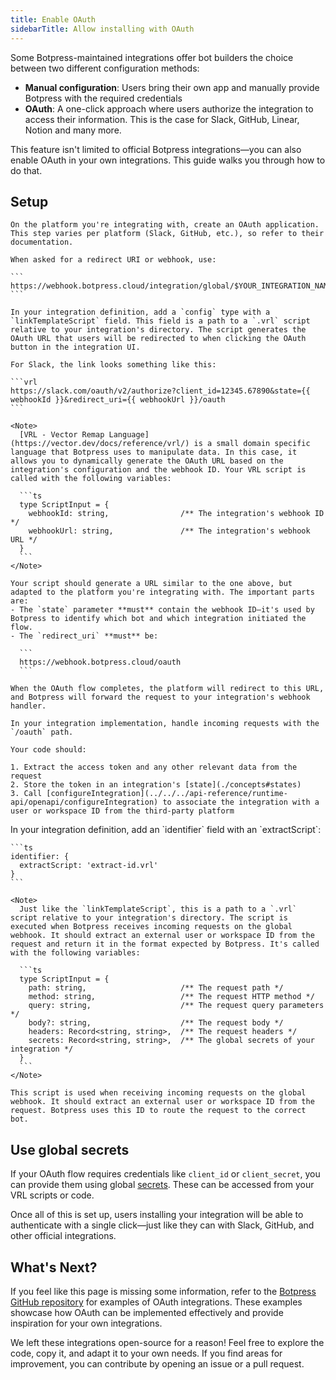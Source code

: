 ```yaml
---
title: Enable OAuth
sidebarTitle: Allow installing with OAuth
---
```


Some Botpress-maintained integrations offer bot builders the choice between two different configuration methods:

 - **Manual configuration**: Users bring their own app and manually provide Botpress with the required credentials
 - **OAuth**: A one-click approach where users authorize the integration to access their information. This is the case for Slack, GitHub, Linear, Notion and many more.

This feature isn't limited to official Botpress integrations—you can also enable OAuth in your own integrations. This guide walks you through how to do that.

## Setup

<Steps>
  <Step title="Create an Application in the external service">

    On the platform you're integrating with, create an OAuth application. This step varies per platform (Slack, GitHub, etc.), so refer to their documentation.

    When asked for a redirect URI or webhook, use:

    ```
    https://webhook.botpress.cloud/integration/global/$YOUR_INTEGRATION_NAME
    ```
  </Step>

  <Step title="Add a link template script in your integration definition">

    In your integration definition, add a `config` type with a `linkTemplateScript` field. This field is a path to a `.vrl` script relative to your integration's directory. The script generates the OAuth URL that users will be redirected to when clicking the OAuth button in the integration UI.

    For Slack, the link looks something like this:

    ```vrl
    https://slack.com/oauth/v2/authorize?client_id=12345.67890&state={{ webhookId }}&redirect_uri={{ webhookUrl }}/oauth
    ```

    <Note>
      [VRL - Vector Remap Language](https://vector.dev/docs/reference/vrl/) is a small domain specific language that Botpress uses to manipulate data. In this case, it allows you to dynamically generate the OAuth URL based on the integration's configuration and the webhook ID. Your VRL script is called with the following variables:

      ```ts
      type ScriptInput = {
        webhookId: string,                /** The integration's webhook ID */
        webhookUrl: string,               /** The integration's webhook URL */
      }
      ```
    </Note>

    Your script should generate a URL similar to the one above, but adapted to the platform you're integrating with. The important parts are:
    - The `state` parameter **must** contain the webhook ID—it's used by Botpress to identify which bot and which integration initiated the flow.
    - The `redirect_uri` **must** be:

      ```
      https://webhook.botpress.cloud/oauth
      ```

    When the OAuth flow completes, the platform will redirect to this URL, and Botpress will forward the request to your integration's webhook handler.
  </Step>

  <Step title="Handle the `/oauth` path in your integration">

    In your integration implementation, handle incoming requests with the `/oauth` path.

    Your code should:

    1. Extract the access token and any other relevant data from the request
    2. Store the token in an integration's [state](./concepts#states)
    3. Call [configureIntegration](../../../api-reference/runtime-api/openapi/configureIntegration) to associate the integration with a user or workspace ID from the third-party platform
  </Step>

  <Step title="Add an `identifier` with an `extractScript`">
    In your integration definition, add an `identifier` field with an `extractScript`:

    ```ts
    identifier: {
      extractScript: 'extract-id.vrl'
    }
    ```

    <Note>
      Just like the `linkTemplateScript`, this is a path to a `.vrl` script relative to your integration's directory. The script is executed when Botpress receives incoming requests on the global webhook. It should extract an external user or workspace ID from the request and return it in the format expected by Botpress. It's called with the following variables:

      ```ts
      type ScriptInput = {
        path: string,                     /** The request path */
        method: string,                   /** The request HTTP method */
        query: string,                    /** The request query parameters */
        body?: string,                    /** The request body */
        headers: Record<string, string>,  /** The request headers */
        secrets: Record<string, string>,  /** The global secrets of your integration */
      }
      ```
    </Note>

    This script is used when receiving incoming requests on the global webhook. It should extract an external user or workspace ID from the request. Botpress uses this ID to route the request to the correct bot.
  </Step>
</Steps>

## Use global secrets

If your OAuth flow requires credentials like `client_id` or `client_secret`, you can provide them using global [secrets](./concepts#secrets). These can be accessed from your VRL scripts or code.

Once all of this is set up, users installing your integration will be able to authenticate with a single click—just like they can with Slack, GitHub, and other official integrations.

## What's Next?

If you feel like this page is missing some information, refer to the [Botpress GitHub repository](https://github.com/botpress/botpress) for examples of OAuth integrations. These examples showcase how OAuth can be implemented effectively and provide inspiration for your own integrations.

We left these integrations open-source for a reason! Feel free to explore the code, copy it, and adapt it to your own needs. If you find areas for improvement, you can contribute by opening an issue or a pull request.

